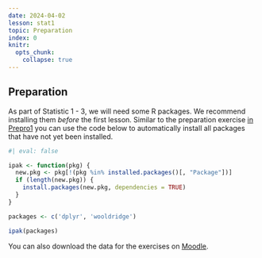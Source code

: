 ```yaml
---
date: 2024-04-02
lesson: stat1
topic: Preparation
index: 0
knitr:
  opts_chunk:
    collapse: true
---
```


## Preparation {#sec-stat-preparation}

As part of Statistic 1 - 3, we will need some R packages. We recommend installing them *before* the first lesson. Similar to the preparation exercise [in Prepro1](#sec-prepro-preparation) you can use the code below to automatically install all packages that have not yet been installed.

```r
#| eval: false

ipak <- function(pkg) {
  new.pkg <- pkg[!(pkg %in% installed.packages()[, "Package"])]
  if (length(new.pkg)) {
    install.packages(new.pkg, dependencies = TRUE)
  }
}

packages <- c('dplyr', 'wooldridge')

ipak(packages)
```

You can also download the data for the exercises on [Moodle]().